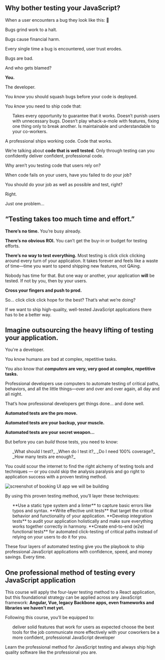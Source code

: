 
## Why bother testing your JavaScript?

When a user encounters a bug they look like this: 🤬

Bugs grind work to a halt.

Bugs cause financial harm.

Every single time a bug is encountered, user trust erodes.

Bugs are bad.

And who gets blamed?

**You.**

The developer.

You _know_ you should squash bugs before your code is deployed.

You _know_ you need to ship code that:

<ul>
  <CheckMarkItem>
    Takes every opportunity to guarantee that it works.
  </CheckMarkItem>
  <CheckMarkItem>Doesn’t punish users with unnecessary bugs.</CheckMarkItem>
  <CheckMarkItem>
    Doesn’t play whack-a-mole with features, fixing one thing only to break
    another.
  </CheckMarkItem>
  <CheckMarkItem>
    Is maintainable and understandable to your co-workers.
  </CheckMarkItem>
</ul>

A professional ships working code. Code that works.

We’re talking about **code that is well tested**. Only through testing can you confidently deliver confident, professional code.

Why aren’t you testing code that users rely on?

When code fails on your users, have you failed to do your job?

You should do your job as well as possible and test, right?

Right.

Just one problem...

## “Testing takes too much time and effort.”

**There’s no time.** You’re busy already.

**There’s no obvious ROI.** You can’t get the buy-in or budget for testing efforts.

**There’s no way to test everything.** Most testing is click click clicking around every turn of your application. It takes forever and feels like a waste of time—time you want to spend shipping new features, not QAing.

Nobody has time for that. But one way or another, your application **will** be tested. If not by you, then by your users.

**Cross your fingers and push to prod.**

So... click click click hope for the best? That’s what we’re doing?

If we want to ship high-quality, well-tested JavaScript applications there has to be a better way.

## Imagine outsourcing the heavy lifting of testing your application.

You're a developer.

You know humans are bad at complex, repetitive tasks.

You also know that **_computers_ are very, very good at complex, repetitive tasks.**

Professional developers use computers to automate testing of critical paths, behaviors, and all the little things—over and over and over again, all day and all night.

That’s how professional developers get things done... and done well.

**Automated tests are the pro move.**

**Automated tests are your backup, your muscle.**

**Automated tests are your secret weapon...**

But before you can _build_ those tests, you need to know:

<ul>
  <QuestionMarkItem>_What should I test?_</QuestionMarkItem>
  <QuestionMarkItem>_When do I test it?_</QuestionMarkItem>
  <QuestionMarkItem>_Do I need 100% coverage?_</QuestionMarkItem>
  <QuestionMarkItem>_How many tests are enough?_</QuestionMarkItem>
</ul>

You could scour the internet to find the right alchemy of testing tools and techniques — or you could skip the analysis paralysis and go right to application success with a proven testing method.

<div className="mt-8 mx-auto max-w-[300px] w-full">
  <Image
    className="rounded-xl shadow-2xl"
    src={require('../../public/images/illos/the-testing-trophy.png')}
    placeholder="blur"
    quality={100}
    alt="screenshot of booking UI app we will be building"
  />
</div>

By using this proven testing method, you’ll layer these techniques:

<ul>
  <CheckMarkItem>
    **Use a static type system and a linter** to capture basic errors like typos
    and syntax.
  </CheckMarkItem>
  <CheckMarkItem>
    **Write effective unit tests** that target the critical behavior and
    functionality of your application.
  </CheckMarkItem>
  <CheckMarkItem>
    **Develop integration tests** to audit your application holistically and
    make sure everything works together correctly in harmony.
  </CheckMarkItem>
  <CheckMarkItem>
    **Create end-to-end (e2e) functional tests** for automated click-testing of
    critical paths instead of relying on your users to do it for you.
  </CheckMarkItem>
</ul>

These four layers of automated testing give you the playbook to ship professional JavaScript applications with confidence, speed, and money savings. Every time.

## One professional method of testing every JavaScript application

This course will apply the four-layer testing method to a React application, but this foundational strategy can be applied across any JavaScript framework: **Angular, Vue, legacy Backbone apps, even frameworks and libraries we haven’t met yet.**

Following this course, you’ll be equipped to:

<ul>
  <CheckMarkItem>
    deliver solid features that work for users as expected
  </CheckMarkItem>
  <CheckMarkItem>choose the best tools for the job</CheckMarkItem>
  <CheckMarkItem>
    communicate more effectively with your coworkers
  </CheckMarkItem>
  <CheckMarkItem>
    be a more confident, professional JavaScript developer
  </CheckMarkItem>
</ul>

Learn the professional method for JavaScript testing and always ship high quality software like the professional you are.
